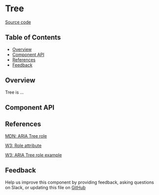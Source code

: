 
# Tree

[Source code](https://github.com/leemonade/bubbles/tree/main/packages/components/navigation/Tree)

## Table of Contents

<!-- START doctoc generated TOC please keep comment here to allow auto update -->
<!-- DON'T EDIT THIS SECTION, INSTEAD RE-RUN doctoc TO UPDATE -->

- [Overview](#overview)
- [Component API](#component-api)
- [References](#references)
- [Feedback](#feedback)

## Overview

Tree is ...

<ThemeProvider></ThemeProvider>

## Component API

<Preview>
  <Story id="molecules-navigation-tree--playground" />
</Preview>

<Props of={Tree} />

## References

[MDN: ARIA Tree role](https://developer.mozilla.org/en-US/docs/Web/Accessibility/ARIA/Roles/tree_role)

[W3: Role attribute](https://www.w3.org/WAI/PF/HTML/wiki/RoleAttribute)

[W3: ARIA Tree role example](https://www.w3.org/TR/2016/WD-wai-aria-practices-1.1-20160317/examples/tree/tree.html)

## Feedback

Help us improve this component by providing feedback, asking questions on Slack, or updating this file on
[GitHub](https://github.com/leemonade/bubbles/edit/main/packages/components/navigation/Tree.mdx)
